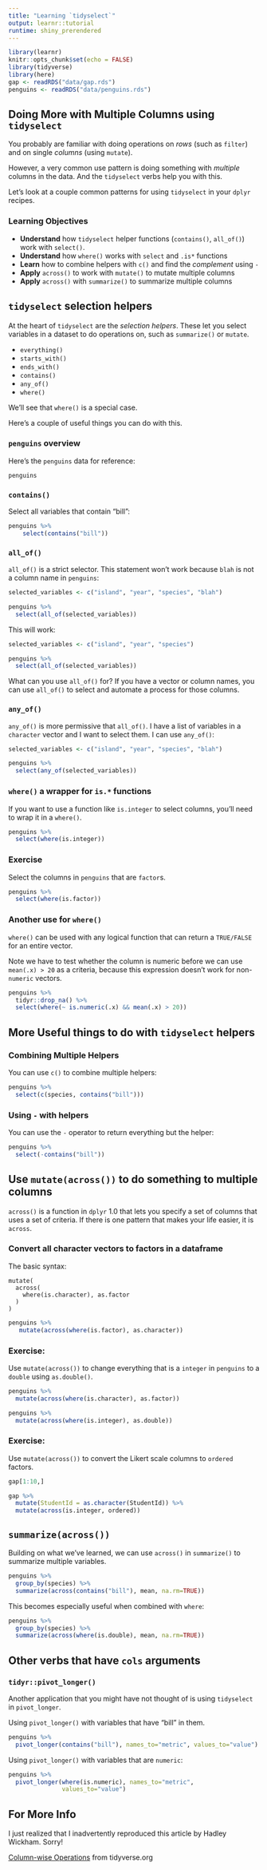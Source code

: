 ```yaml
---
title: "Learning `tidyselect`"
output: learnr::tutorial
runtime: shiny_prerendered
---
```


```r
library(learnr)
knitr::opts_chunk$set(echo = FALSE)
library(tidyverse)
library(here)
gap <- readRDS("data/gap.rds")
penguins <- readRDS("data/penguins.rds")
```


## Doing More with Multiple Columns using `tidyselect`

You probably are familiar with doing operations on *rows* (such as `filter`) and on single *columns* (using `mutate`). 

However, a very common use pattern is doing something with *multiple* columns in the data. And the `tidyselect` verbs help you with this. 

Let's look at a couple common patterns for using `tidyselect` in your `dplyr` recipes.

### Learning Objectives

- **Understand** how `tidyselect` helper functions (`contains()`, `all_of()`) work with `select()`.
- **Understand** how `where()` works with `select` and `.is*` functions
- **Learn** how to combine helpers with `c()` and find the *complement* using `-`
- **Apply** `across()` to work with `mutate()` to mutate multiple columns
- **Apply** `across()` with `summarize()` to summarize multiple columns


## `tidyselect` selection helpers

At the heart of `tidyselect` are the *selection helpers*. These let you select variables in a dataset to do operations on, such as `summarize()` or `mutate`.

- `everything()`
- `starts_with()`
- `ends_with()`
- `contains()`
- `any_of()`
- `where()`

We'll see that `where()` is a special case.

Here's a couple of useful things you can do with this.

### `penguins` overview

Here's the `penguins` data for reference:

```r
penguins
```


### `contains()`

Select all variables that contain "bill":

```r
penguins %>%
    select(contains("bill"))
```

### `all_of()`

`all_of()` is a strict selector. This statement won't work because `blah` is not a column name in `penguins`:

```r
selected_variables <- c("island", "year", "species", "blah")

penguins %>%
  select(all_of(selected_variables))
```

This will work:

```r
selected_variables <- c("island", "year", "species")

penguins %>%
  select(all_of(selected_variables))
```

What can you use `all_of()` for? If you have a vector or column names, you can use `all_of()` to select and automate a process for those columns.

### `any_of()`

`any_of()` is more permissive that `all_of()`. I have a list of variables in a `character` vector and I want to select them. I can use `any_of()`:

```r
selected_variables <- c("island", "year", "species", "blah")

penguins %>%
  select(any_of(selected_variables))
```

### `where()` a wrapper for `is.*` functions

If you want to use a function like `is.integer` to select columns, you'll need to wrap it in a `where()`. 

```r
penguins %>%
  select(where(is.integer))
```

### Exercise

Select the columns in `penguins` that are `factor`s.

```r
penguins %>%
  select(where(is.factor))
```

### Another use for `where()` 

`where()` can be used with any logical function that can return a `TRUE/FALSE` for an entire vector. 

Note we have to test whether the column is numeric before we can use `mean(.x) > 20` as a criteria, because this expression doesn't work for non-`numeric` vectors.

```r
penguins %>%
  tidyr::drop_na() %>%
  select(where(~ is.numeric(.x) && mean(.x) > 20))
```

## More Useful things to do with `tidyselect` helpers

### Combining Multiple Helpers

You can use `c()` to combine multiple helpers:

```r
penguins %>%
  select(c(species, contains("bill")))
```

### Using `-` with helpers

You can use the `-` operator to return everything but the helper:

```r
penguins %>%
  select(-contains("bill"))
```


## Use `mutate(across())` to do something to multiple columns

`across()` is a function in `dplyr` 1.0 that lets you specify a set of columns that uses a set of criteria. If there is one pattern that makes your life easier, it is `across`.

### Convert all character vectors to factors in a dataframe

The basic syntax:

```
mutate(
  across(
    where(is.character), as.factor
  )
)
```

```r
penguins %>%
   mutate(across(where(is.factor), as.character))
```

### Exercise:

Use `mutate(across())` to change everything that is a `integer` in `penguins` to a `double` using `as.double()`. 

```r
penguins %>%
  mutate(across(where(is.character), as.factor))
```

```r
penguins %>%
  mutate(across(where(is.integer), as.double))
```

### Exercise:

Use `mutate(across())` to convert the Likert scale columns to `ordered` factors.

```r
gap[1:10,]
```


```r
gap %>%
  mutate(StudentId = as.character(StudentId)) %>%
  mutate(across(is.integer, ordered))

```

## `summarize(across())`

Building on what we've learned, we can use `across()` in `summarize()` to summarize multiple variables.

```r
penguins %>%
  group_by(species) %>%
  summarize(across(contains("bill"), mean, na.rm=TRUE))
```

This becomes especially useful when combined with `where`:

```r
penguins %>%
  group_by(species) %>%
  summarize(across(where(is.double), mean, na.rm=TRUE))
```

## Other verbs that have `cols` arguments

### `tidyr::pivot_longer()`

Another application that you might have not thought of is using `tidyselect` in `pivot_longer`. 

Using `pivot_longer()` with variables that have "bill" in them. 

```r
penguins %>%
  pivot_longer(contains("bill"), names_to="metric", values_to="value")
```

Using `pivot_longer()` with variables that are `numeric`:

```r
penguins %>%
  pivot_longer(where(is.numeric), names_to="metric",
               values_to="value")
```

## For More Info

I just realized that I inadvertently reproduced this article by Hadley Wickham. Sorry!

[Column-wise Operations](https://dplyr.tidyverse.org/articles/colwise.html) from tidyverse.org
